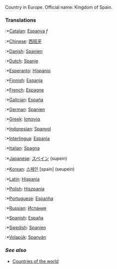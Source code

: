 Country in Europe. Official name: Kingdom of Spain.

=== '''Translations''' ===
:*[[Catalan]]: [[Espanya]] ''f''
:*[[Chinese]]: [[西班牙]]
:*[[Danish]]: [[Spanien]]
:*[[Dutch]]: [[Spanje]]
:*[[Esperanto]]: [[eo:Hispanio|Hispanio]]
:*[[Finnish]]: [[Espanja]]
:*[[French]]: [[Espagne]]
:*[[Galician]]: [[España]]
:*[[German]]: [[Spanien]]
:*[[Greek]]: [[Ισπανία]]
:*[[Indonesian]]: [[Spanyol]]
:*[[Interlingua]]: [[Espania]]
:*[[Italian]]: [[Spagna]]
:*[[Japanese]]: [[スペイン]] (supein)
:*[[Korean]]: [[스페인]] [spain] (seupein)
:*[[Latin]]: [[Hispania]]
:*[[Polish]]: [[Hiszpania]]
:*[[Portuguese]]: [[Espanha]]
:*[[Russian]]: [[Испания]]
:*[[Spanish]]: [[España]]
:*[[Swedish]]: [[Spanien]]
:*[[Volapük]]: [[Spanyän]]

=== ''See also'' ===

*[[Countries of the world]]